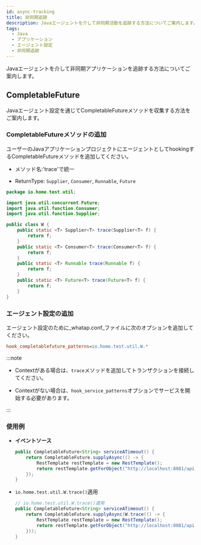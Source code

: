 ```yaml
---
id: async-tracking
title: 非同期追跡
description: Javaエージェントを介して非同期活動を追跡する方法についてご案内します。
tags:
  - Java
  - アプリケーション
  - エージェント設定
  - 非同期追跡
---
```


Javaエージェントを介して非同期アプリケーションを追跡する方法についてご案内します。

## CompletableFuture

Javaエージェント設定を通じてCompletableFutureメソッドを収集する方法をご案内します。 

### CompletableFutureメソッドの追加

ユーザーのJavaアプリケーションプロジェクトにエージェントとしてhookingするCompletableFutureメソッドを追加してください。

-   メソッド名:'trace'で統一

-   ReturnType: `Supplier`, `Consumer`, `Runnable`, `Future`

```java
package io.home.test.util;

import java.util.concurrent.Future;
import java.util.function.Consumer;
import java.util.function.Supplier;

public class W {
    public static <T> Supplier<T> trace(Supplier<T> f) {
        return f;
    }
    public static <T> Consumer<T> trace(Consumer<T> f) {
        return f;
    }
    public static <T> Runnable trace(Runnable f) {
        return f;
    }
    public static <T> Future<T> trace(Future<T> f) {
        return f;
    }
}
```

### エージェント設定の追加

エージェント設定のために_whatap.conf_ファイルに次のオプションを追加してください。

```ini title='whatap.conf'
hook_completablefuture_patterns=io.home.test.util.W.*
```

:::note

-   Contextがある場合は、`trace`メソッドを追加してトランザクションを接続してください。

-   Contextがない場合は、`hook_service_patterns`オプションでサービスを開始する必要があります。

:::

### 使用例

-   **イベントソース**

    ```java showLineNumbers
    public CompletableFuture<String> serviceATimeout() {
        return CompletableFuture.supplyAsync(() -> {
            RestTemplate restTemplate = new RestTemplate();
            return restTemplate.getForObject("http://localhost:8081/api/serviceB/timeout", String.class);
        });
    }
    ```

-   `io.home.test.util.W.trace()`適用

    ```java showLineNumbers {3}
    // io.home.test.util.W.trace()適用
    public CompletableFuture<String> serviceATimeout() {
        return CompletableFuture.supplyAsync(W.trace(() -> {
            RestTemplate restTemplate = new RestTemplate();
            return restTemplate.getForObject("http://localhost:8081/api/serviceB/timeout", String.class);
        }));
    }
    ```
